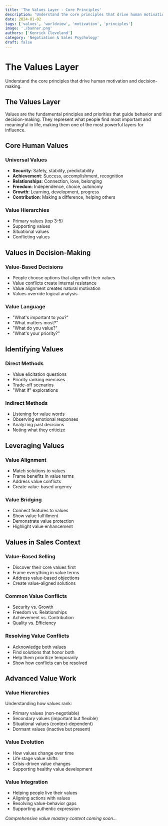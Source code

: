 ```yaml
---
title: 'The Values Layer - Core Principles'
description: 'Understand the core principles that drive human motivation and decision-making.'
date: 2024-01-02
tags: ['values', 'worldview', 'motivation', 'principles']
image: './banner.png'
authors: ['Kenrick Cleveland']
category: 'Negotiation & Sales Psychology'
draft: false
---
```


# The Values Layer

Understand the core principles that drive human motivation and decision-making.

## The Values Layer

Values are the fundamental principles and priorities that guide behavior and decision-making. They represent what people find most important and meaningful in life, making them one of the most powerful layers for influence.

## Core Human Values

### Universal Values
- **Security**: Safety, stability, predictability
- **Achievement**: Success, accomplishment, recognition
- **Relationships**: Connection, love, belonging
- **Freedom**: Independence, choice, autonomy
- **Growth**: Learning, development, progress
- **Contribution**: Making a difference, helping others

### Value Hierarchies
- Primary values (top 3-5)
- Supporting values
- Situational values
- Conflicting values

## Values in Decision-Making

### Value-Based Decisions
- People choose options that align with their values
- Value conflicts create internal resistance
- Value alignment creates natural motivation
- Values override logical analysis

### Value Language
- "What's important to you?"
- "What matters most?"
- "What do you value?"
- "What's your priority?"

## Identifying Values

### Direct Methods
- Value elicitation questions
- Priority ranking exercises
- Trade-off scenarios
- "What if" explorations

### Indirect Methods
- Listening for value words
- Observing emotional responses
- Analyzing past decisions
- Noting what they criticize

## Leveraging Values

### Value Alignment
- Match solutions to values
- Frame benefits in value terms
- Address value conflicts
- Create value-based urgency

### Value Bridging
- Connect features to values
- Show value fulfillment
- Demonstrate value protection
- Highlight value enhancement

## Values in Sales Context

### Value-Based Selling
- Discover their core values first
- Frame everything in value terms
- Address value-based objections
- Create value-aligned solutions

### Common Value Conflicts
- Security vs. Growth
- Freedom vs. Relationships
- Achievement vs. Contribution
- Quality vs. Efficiency

### Resolving Value Conflicts
- Acknowledge both values
- Find solutions that honor both
- Help them prioritize temporarily
- Show how conflicts can be resolved

## Advanced Value Work

### Value Hierarchies
Understanding how values rank:
- Primary values (non-negotiable)
- Secondary values (important but flexible)
- Situational values (context-dependent)
- Dormant values (inactive but present)

### Value Evolution
- How values change over time
- Life stage value shifts
- Crisis-driven value changes
- Supporting healthy value development

### Value Integration
- Helping people live their values
- Aligning actions with values
- Resolving value-behavior gaps
- Supporting authentic expression

*Comprehensive value mastery content coming soon...*
